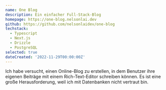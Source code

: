 ```yaml
---
name: One Blog
description: Ein einfacher Full-Stack-Blog
homepage: https://one-blog.nelsonlai.dev
github: https://github.com/nelsonlaidev/one-blog
techstack:
  - Typescript
  - Next.js
  - Drizzle
  - PostgreSQL
selected: true
dateCreated: '2022-11-29T00:00:00Z'
---
```


Ich habe versucht, einen Online-Blog zu erstellen, in dem Benutzer ihre eigenen Beiträge mit einem Rich-Text-Editor schreiben können. Es ist eine große Herausforderung, weil ich mit Datenbanken nicht vertraut bin.